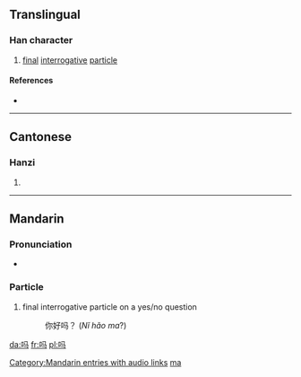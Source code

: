 {{see|嗎}}
==Translingual==
{{stroke order|stroke=6}}

===Han character===
{{Han char|rn=30|rad=口|as=03|sn=6|four=|canj=口弓女一 (RNVM)}}

# [[final]] [[interrogative]] [[particle]]

====References====
* {{Han ref|kx=0177.021|hdz=10584.110|uh=5417|ud=21527}}

----

==Cantonese==

===Hanzi===
{{yue-hanzi|jyut=|y=[[ma3]]}}

# {{defn|Cantonese}}

----

==Mandarin==
{{see|ma}}
{{zh-forms|{{zh-lookup|吗}}|[[嗎]]}}

===Pronunciation===
*{{audio|zh-ma.ogg|audio}}

===Particle===
{{cmn-particle|s|pin=ma|pint=ma|tra=嗎|sim=吗|rs=口03}}

# final interrogative particle on a yes/no question
#: 你好吗？ (''Nǐ hǎo ma''?)

[[Category:Mandarin entries with audio links]]
[[Category:zh-cn:Beginning Mandarin|ma]]

[[da:吗]]
[[fr:吗]]
[[pl:吗]]